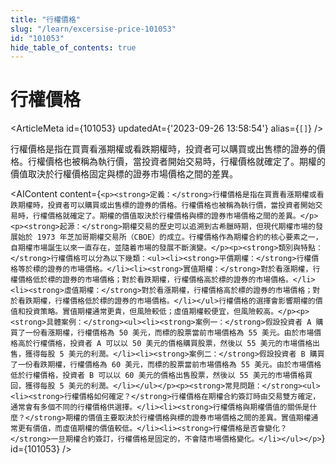 ```yaml
---
title: "行權價格"
slug: "/learn/excersise-price-101053"
id: "101053"
hide_table_of_contents: true
---
```



# 行權價格

<ArticleMeta id={101053} updatedAt={'2023-09-26 13:58:54'} alias={`[]`} />
<div className='border-solid border-b border-t-0 my-4 border-[var(--ifm-color-gray-300)]' />

行權價格是指在買賣看漲期權或看跌期權時，投資者可以購買或出售標的證券的價格。行權價格也被稱為執行價，當投資者開始交易時，行權價格就確定了。期權的價值取決於行權價格固定與標的證券市場價格之間的差異。

<AIContent content={`<p><strong>定義：</strong>行權價格是指在買賣看漲期權或看跌期權時，投資者可以購買或出售標的證券的價格。行權價格也被稱為執行價，當投資者開始交易時，行權價格就確定了。期權的價值取決於行權價格與標的證券市場價格之間的差異。</p><p><strong>起源：</strong>期權交易的歷史可以追溯到古希臘時期，但現代期權市場的發展始於 1973 年芝加哥期權交易所（CBOE）的成立。行權價格作為期權合約的核心要素之一，自期權市場誕生以來一直存在，並隨着市場的發展不斷演變。</p><p><strong>類別與特點：</strong>行權價格可以分為以下幾類：<ul><li><strong>平價期權：</strong>行權價格等於標的證券的市場價格。</li><li><strong>實值期權：</strong>對於看漲期權，行權價格低於標的證券的市場價格；對於看跌期權，行權價格高於標的證券的市場價格。</li><li><strong>虛值期權：</strong>對於看漲期權，行權價格高於標的證券的市場價格；對於看跌期權，行權價格低於標的證券的市場價格。</li></ul>行權價格的選擇會影響期權的價值和投資策略。實值期權通常更貴，但風險較低；虛值期權較便宜，但風險較高。</p><p><strong>具體案例：</strong><ul><li><strong>案例一：</strong>假設投資者 A 購買了一份看漲期權，行權價格為 50 美元，而標的股票當前市場價格為 55 美元。由於市場價格高於行權價格，投資者 A 可以以 50 美元的價格購買股票，然後以 55 美元的市場價格出售，獲得每股 5 美元的利潤。</li><li><strong>案例二：</strong>假設投資者 B 購買了一份看跌期權，行權價格為 60 美元，而標的股票當前市場價格為 55 美元。由於市場價格低於行權價格，投資者 B 可以以 60 美元的價格出售股票，然後以 55 美元的市場價格買回，獲得每股 5 美元的利潤。</li></ul></p><p><strong>常見問題：</strong><ul><li><strong>行權價格如何確定？</strong>行權價格在期權合約簽訂時由交易雙方確定，通常會有多個不同的行權價格供選擇。</li><li><strong>行權價格與期權價值的關係是什麼？</strong>期權的價值主要取決於行權價格與標的證券市場價格之間的差異。實值期權通常更有價值，而虛值期權的價值較低。</li><li><strong>行權價格是否會變化？</strong>一旦期權合約簽訂，行權價格是固定的，不會隨市場價格變化。</li></ul></p>`} id={101053} />
